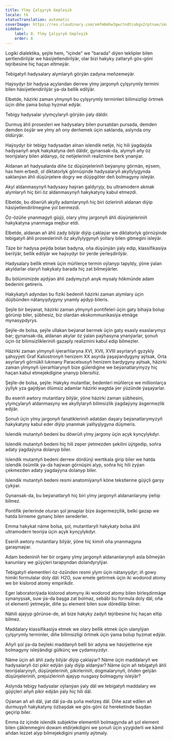 ```yaml
---
title: Ylmy Çalşyryk Gepleşik
locale: tk
statusTranslation: automatic
coverImage: https://res.cloudinary.com/xmfm6mhw3gwctndtcubgx2rptnae/image/upload/v1741354419/small_cover_la_gran_rebelion_28716e29d2.webp
sidebar:
    label: 8. Ylmy Çalşyryk Gepleşik
    order: 8
---
```

Logiki dialektika, şeýle hem, "içinde" we "barada" diýen teklipler bilen şertlendirilýär we häsiýetlendirilýär, olar bizi hakyky zatlaryň gös-göni tejribesine hiç haçan eltmeýär.

Tebigatyň hadysalary alymlaryň görýän zadyna meňzemeýär.

Haýsydyr bir hadysa açylandan derrew ylmy jargonyň çylşyrymly termini bilen häsiýetlendirilýär ýa-da bellik edilýär.

Elbetde, häzirki zaman ylmynyň bu çylşyrymly terminleri bilimsizligi örtmek üçin diňe ýama bolup hyzmat edýär.

Tebigy hadysalar ylymçylaryň görýän ýaly däldir.

Durmuş ähli prosesleri we hadysalary bilen pursatdan pursada, demden demden ösýär we ylmy aň ony derňemek üçin saklanda, aslynda ony öldürýär.

Haýsydyr bir tebigy hadysadan alnan islendik netije, hiç hili ýagdaýda hadysanyň anyk hakykatyna deň däldir, gynansak-da, alymyň aňy öz teoriýalary bilen aldanyp, öz netijeleriniň realizmine berk ynanýar.

Aldanan aň hadysalarda diňe öz düşünjeleriniň beýanyny görmän, eýsem, has hem erbedi, ol diktatorlyk görnüşinde hadysalaryň akyllylygynda saklanýan ähli düşünjelere dogry we düýpgöter deň bolmagyny isleýär.

Akyl aldanmasynyň hadysasy haýran galdyryjy, bu ultramodern akmak alymlaryň hiç biri öz aldanmasynyň hakykatyny kabul etmezdi.

Elbetde, bu döwrüň akylly adamlarynyň hiç biri özleriniň aldanan diýip häsiýetlendirilmegine ýol bermezdi.

Öz-özüňe ynanmagyň güýji, olary ylmy jargonyň ähli düşünjeleriniň hakykatyna ynanmaga mejbur etdi.

Elbetde, aldanan aň ähli zady bilýär diýip çaklaýar we diktatorlyk görnüşinde tebigatyň ähli prosesleriniň öz akyllylygynyň ýollary bilen gitmegini isleýär.

Täze bir hadysa peýda bolan badyna, oňa düşünýän ýaly edip, klassifikasiýa berilýär, bellik edilýär we haýsydyr bir ýerde ýerleşdirilýär.

Hadysalary bellik etmek üçin müňlerçe termin oýlanyp tapyldy, ýöne ýalan akyldarlar olaryň hakykaty barada hiç zat bilmeýärler.

Bu bölümimizde aýdýan ähli zadymyzyň anyk mysaly hökmünde adam bedenini getireris.

Hakykatyň adyndan bu fiziki bedeniň häzirki zaman alymlary üçin düýbünden nätanyşdygyny ynamly aýdyp bileris.

Şeýle bir beýanat, häzirki zaman ylmynyň pontifeleri üçin gaty bihaýa bolup görünip biler, şübhesiz, biz olardan ekskommunikasiýa etmäge mynasypdyrys.

Şeýle-de bolsa, şeýle ullakan beýanat bermek üçin gaty esasly esaslarymyz bar; gynansak-da, aldanan akylar öz ýalan paýhasyna ynanýarlar, şonuň üçin öz bilimsizlikleriniň gazaply realizmini kabul edip bilmezler.

Häzirki zaman ylmynyň iýerarhlaryna XVI, XVII, XVIII asyrlaryň gyzykly şahsyýeti Graf Kaliostronyň henizem XX asyrda ýaşaýandygyny aýtsak, Orta asyrlaryň görnükli lukmany Paracelsusyň henizem bardygyny aýtsak, häzirki zaman ylmynyň iýerarhlarynyň bize gülerdigine we beýanatlarymyzy hiç haçan kabul etmejekdigine ynanyp bilersiňiz.

Şeýle-de bolsa, şeýle: Hakyky mutantlar, bedenleri müňlerçe we millionlarça ýyllyk yza gaýdýan ölümsiz adamlar häzirki wagtda ýer ýüzünde ýaşaýarlar.

Bu eseriň awtory mutantlary bilýär, ýöne häzirki zaman şübhesini, ylymçylaryň aldanmasyny we akyllylaryň bilimsizlik ýagdaýyny äsgermezlik edýär.

Şonuň üçin ylmy jargonyň fanatikleriniň adatdan daşary beýanatlarymyzyň hakykatyny kabul eder diýip ynanmak ýalňyşlygyna düşmeris.

Islendik mutantyň bedeni bu döwrüň ylmy jargony üçin açyk kynçylykdyr.

Islendik mutantyň bedeni hiç hili zeper ýetmezden şekilini üýtgedip, soňra adaty ýagdaýyna dolanyp biler.

Islendik mutantyň bedeni derrew dördünji wertikala girip biler we hatda islendik ösümlik ýa-da haýwan görnüşini alyp, soňra hiç hili zyýan çekmezden adaty ýagdaýyna dolanyp biler.

Islendik mutantyň bedeni resmi anatomiýanyň köne tekstlerine güýçli garşy çykýar.

Gynansak-da, bu beýanatlaryň hiç biri ylmy jargonyň aldananlaryny ýeňip bilmez.

Pontifik ýerlerinde oturan şol jenaplar bize äsgermezçilik, belki gazap we hatda birneme gynanç bilen serederler.

Emma hakykat näme bolsa, şol, mutantlaryň hakykaty bolsa ähli ultramodern teoriýa üçin açyk kynçylykdyr.

Eseriň awtory mutantlary bilýär, ýöne hiç kimiň oňa ynanmagyna garaşmaýar.

Adam bedeniniň her bir organy ylmy jargonyň aldananlarynyň asla bilmeýän kanunlary we güýçleri tarapyndan dolandyrylýar.

Tebigatyň elementleri öz-özünden resmi ylym üçin nätanyşdyr; iň gowy himiki formulalar doly däl: H2O, suw emele getirmek üçin iki wodorod atomy we bir kislorod atomy empirikdir.

Eger laboratoriýada kislorod atomyny iki wodorod atomy bilen birleşdirmäge synanyşsak, suw ýa-da başga zat bolmaz, sebäbi bu formula doly däl, oňa ot elementi ýetmeýär, diňe şu element bilen suw döredilip bilner.

Nähili ajaýyp görünse-de, aň bize hakyky zadyň tejribesine hiç haçan eltip bilmez.

Maddalary klassifikasiýa etmek we olary bellik etmek üçin ulanylýan çylşyrymly terminler, diňe bilimsizligi örtmek üçin ýama bolup hyzmat edýär.

Aňyň şol ýa-da beýleki maddanyň belli bir adyna we häsiýetlerine eýe bolmagyny isleýändigi gülkünç we çydamsyzdyr.

Näme üçin aň ähli zady bilýär diýip çaklaýar? Näme üçin maddalaryň we hadysalaryň özi pikir edýän ýaly diýip aldanýar? Näme üçin aň tebigatyň ähli teoriýalarynyň, düşünjeleriniň, pikirleriniň, dogmalarynyň, öňden gelýän düşünjeleriniň, prejuizleriniň ajaýyp nusgasy bolmagyny isleýär?

Aslynda tebigy hadysalar oýlanýan ýaly däl we tebigatyň maddalary we güýçleri aňyň pikir edýän ýaly hiç hili däl.

Oýanan aň aň däl, ýat däl ýa-da şoňa meňzeş däl. Diňe azat edilen aň durmuşyň hakykatyny özbaşdak we gös-göni öz hereketinde başdan geçirip biler.

Emma öz içinde islendik subjektiw elementiň bolmagynda aň şol element bilen çäklenmegini dowam etdirjekdigini we şonuň üçin yzygiderli we kämil aňdan lezzet alyp bilmejekdigini ynamly aýtmaly.

